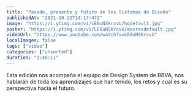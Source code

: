 ```yaml
---
title: "Pasado, presente y futuro de los Sistemas de Diseño"
publishedAt: "2021-10-22T14:17:47Z"
image: "https://i.ytimg.com/vi/LE8uNSKrcvU/hqdefault.jpg"
poster: "https://i.ytimg.com/vi/LE8uNSKrcvU/maxresdefault.jpg"
videoUrl: "https://www.youtube.com/watch?v=LE8uNSKrcvU"
localImages: false
tags: ["video"]
categories: ["unsorted"]
duration: "1:40:11"
---
```

Esta edición nos acompaña el equipo de Design System de BBVA, nos hablarán de toda los aprendizajes que han tenido, los retos y cual es su perspectiva hacia el futuro.
